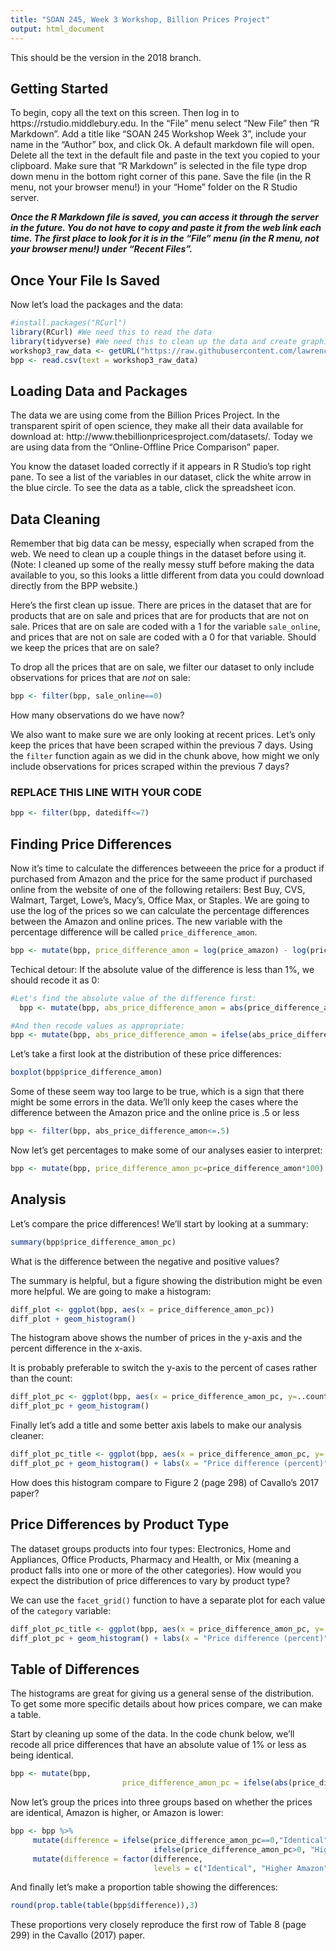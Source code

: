 ```yaml
---
title: "SOAN 245, Week 3 Workshop, Billion Prices Project"
output: html_document
---
```


This should be the version in the 2018 branch.

## Getting Started

To begin, copy all the text on this screen. Then log in to https://rstudio.middlebury.edu. In the "File" menu select "New File" then "R Markdown". Add a title like "SOAN 245 Workshop Week 3", include your name in the "Author" box, and click Ok. A default markdown file will open. Delete all the text in the default file and paste in the text you copied to your clipboard. Make sure that "R Markdown" is selected in the file type drop down menu in the bottom right corner of this pane. Save the file (in the R menu, not your browser menu!) in your "Home" folder on the R Studio server.

***Once the R Markdown file is saved, you can access it through the server in the future. You do not have to copy and paste it from the web link each time. The first place to look for it is in the "File" menu (in the R menu, not your browser menu!) under "Recent Files".***


## Once Your File Is Saved

Now let's load the packages and the data:

```r
#install.packages("RCurl")
library(RCurl) #We need this to read the data
library(tidyverse) #We need this to clean up the data and create graphics
workshop3_raw_data <- getURL("https://raw.githubusercontent.com/lawrence-midd/soan245/master/bpp.csv")
bpp <- read.csv(text = workshop3_raw_data)
```

## Loading Data and Packages
The data we are using come from the Billion Prices Project. In the transparent spirit of open science, they make all their data available for download at: http://www.thebillionpricesproject.com/datasets/. Today we are using data from the "Online-Offline Price Comparison" paper.

You know the dataset loaded correctly if it appears in R Studio's top right pane. To see a list of the variables in our dataset, click the white arrow in the blue circle. To see the data as a table, click the spreadsheet icon.


## Data Cleaning

Remember that big data can be messy, especially when scraped from the web. We need to clean up a couple things in the dataset before using it. (Note: I cleaned up some of the really messy stuff before making the data available to you, so this looks a little different from data you could download directly from the BPP website.)

Here's the first clean up issue. There are prices in the dataset that are for products that are on sale and prices that are for products that are not on sale. Prices that are on sale are coded with a 1 for the variable `sale_online`, and prices that are not on sale are coded with a 0 for that variable. Should we keep the prices that are on sale?

To drop all the prices that are on sale, we filter our dataset to only include observations for prices that are *not* on sale:

```r
bpp <- filter(bpp, sale_online==0)
```

How many observations do we have now?

We also want to make sure we are only looking at recent prices. Let's only keep the prices that have been scraped within the previous 7 days. Using the `filter` function again as we did in the chunk above, how might we only include observations for prices scraped within the previous 7 days?

### REPLACE THIS LINE WITH YOUR CODE ###

```r
bpp <- filter(bpp, datediff<=7)
```


## Finding Price Differences

Now it's time to calculate the differences betweeen the price for a product if purchased from Amazon and the price for the same product if purchased online from the website of one of the following retailers: Best Buy, CVS, Walmart, Target, Lowe's, Macy's, Office Max, or Staples. We are going to use the log of the prices so we can calculate the percentage differences between the Amazon and online prices. The new variable with the percentage difference will be called `price_difference_amon`.

```r
bpp <- mutate(bpp, price_difference_amon = log(price_amazon) - log(price_online))
```


Techical detour: If the absolute value of the difference is less than 1%, we should recode it as 0:
```r
#Let's find the absolute value of the difference first:
  bpp <- mutate(bpp, abs_price_difference_amon = abs(price_difference_amon))

#And then recode values as appropriate:
bpp <- mutate(bpp, abs_price_difference_amon = ifelse(abs_price_difference_amon<0.01,0,abs_price_difference_amon))
```

Let's take a first look at the distribution of these price differences:

```r
boxplot(bpp$price_difference_amon)
```

Some of these seem way too large to be true, which is a sign that there might be some errors in the data. We'll only keep the cases where the difference between the Amazon price and the online price is .5 or less

```r
bpp <- filter(bpp, abs_price_difference_amon<=.5)
```

Now let's get percentages to make some of our analyses easier to interpret:

```r
bpp <- mutate(bpp, price_difference_amon_pc=price_difference_amon*100)
```


## Analysis

Let's compare the price differences! We'll start by looking at a summary:

```r
summary(bpp$price_difference_amon_pc)
```

What is the difference between the negative and positive values?

The summary is helpful, but a figure showing the distribution might be even more helpful. We are going to make a histogram:

```r
diff_plot <- ggplot(bpp, aes(x = price_difference_amon_pc))
diff_plot + geom_histogram()
```

The histogram above shows the number of prices in the y-axis and the percent difference in the x-axis.

It is probably preferable to switch the y-axis to the percent of cases rather than the count:

```r
diff_plot_pc <- ggplot(bpp, aes(x = price_difference_amon_pc, y=..count../sum(..count..)))
diff_plot_pc + geom_histogram()
```

Finally let's add a title and some better axis labels to make our analysis cleaner:

```r
diff_plot_pc_title <- ggplot(bpp, aes(x = price_difference_amon_pc, y=..count../sum(..count..)))
diff_plot_pc + geom_histogram() + labs(x = "Price difference (percent)", y = "Percent", title = "Price Differences With Amazon.com (U.S. Only)")
```

How does this histogram compare to Figure 2 (page 298) of Cavallo's 2017 paper?


## Price Differences by Product Type

The dataset groups products into four types: Electronics, Home and Appliances, Office Products, Pharmacy and Health, or Mix (meaning a product falls into one or more of the other categories). How would you expect the distribution of price differences to vary by product type?

We can use the `facet_grid()` function to have a separate plot for each value of the `category` variable:

```r
diff_plot_pc_title <- ggplot(bpp, aes(x = price_difference_amon_pc, y=..count../sum(..count..)))
diff_plot_pc + geom_histogram() + labs(x = "Price difference (percent)", y = "Percent", title = "Price Differences With Amazon.com (U.S. Only), By Product Type") + facet_grid(.~ category)
```


## Table of Differences

The histograms are great for giving us a general sense of the distribution. To get some more specific details about how prices compare, we can make a table.

Start by cleaning up some of the data. In the code chunk below, we'll recode all price differences that have an absolute value of 1% or less as being identical.

```r
bpp <- mutate(bpp,
                         price_difference_amon_pc = ifelse(abs(price_difference_amon_pc)<=1,0,price_difference_amon_pc))
```

Now let's group the prices into three groups based on whether the prices are identical, Amazon is higher, or Amazon is lower:

```r
bpp <- bpp %>%
     mutate(difference = ifelse(price_difference_amon_pc==0,"Identical",
                                ifelse(price_difference_amon_pc>0, "Higher Amazon", "Lower Amazon"))) %>%
     mutate(difference = factor(difference,
                                levels = c("Identical", "Higher Amazon", "Lower Amazon")))
```

And finally let's make a proportion table showing the differences:

```r
round(prop.table(table(bpp$difference)),3)
```

These proportions very closely reproduce the first row of Table 8 (page 299) in the Cavallo (2017) paper.
